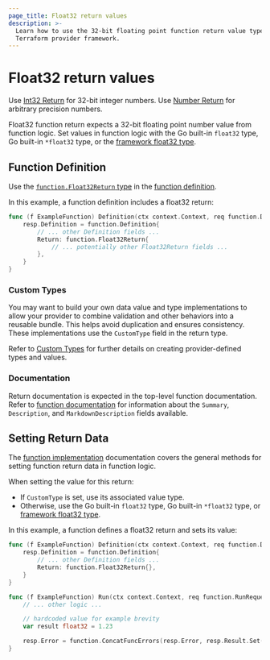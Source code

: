 ```yaml
---
page_title: Float32 return values
description: >-
  Learn how to use the 32-bit floating point function return value type with the
  Terraform provider framework.
---
```


# Float32 return values

<Tip>

Use [Int32 Return](/terraform/plugin/framework/functions/returns/int32) for 32-bit integer numbers. Use [Number Return](/terraform/plugin/framework/functions/returns/number) for arbitrary precision numbers.

</Tip>

Float32 function return expects a 32-bit floating point number value from function logic. Set values in function logic with the Go built-in `float32` type, Go built-in `*float32` type, or the [framework float32 type](/terraform/plugin/framework/handling-data/types/float32).

## Function Definition

Use the [`function.Float32Return` type](https://pkg.go.dev/github.com/hashicorp/terraform-plugin-framework/function#Float32Return) in the [function definition](/terraform/plugin/framework/functions/implementation#definition-method).

In this example, a function definition includes a float32 return:

```go
func (f ExampleFunction) Definition(ctx context.Context, req function.DefinitionRequest, resp *function.DefinitionResponse) {
    resp.Definition = function.Definition{
        // ... other Definition fields ...
        Return: function.Float32Return{
            // ... potentially other Float32Return fields ...
        },
    }
}
```

### Custom Types

You may want to build your own data value and type implementations to allow your provider to combine validation and other behaviors into a reusable bundle. This helps avoid duplication and ensures consistency. These implementations use the `CustomType` field in the return type.

Refer to [Custom Types](/terraform/plugin/framework/handling-data/types/custom) for further details on creating provider-defined types and values.

### Documentation

Return documentation is expected in the top-level function documentation. Refer to [function documentation](/terraform/plugin/framework/functions/documentation) for information about the `Summary`, `Description`, and `MarkdownDescription` fields available.

## Setting Return Data

The [function implementation](/terraform/plugin/framework/functions/implementation) documentation covers the general methods for setting function return data in function logic.

When setting the value for this return:

* If `CustomType` is set, use its associated value type.
* Otherwise, use the Go built-in `float32` type, Go built-in `*float32` type, or [framework float32 type](/terraform/plugin/framework/handling-data/types/float32).

In this example, a function defines a float32 return and sets its value:

```go
func (f ExampleFunction) Definition(ctx context.Context, req function.DefinitionRequest, resp *function.DefinitionResponse) {
    resp.Definition = function.Definition{
        // ... other Definition fields ...
        Return: function.Float32Return{},
    }
}

func (f ExampleFunction) Run(ctx context.Context, req function.RunRequest, resp *function.RunResponse) {
    // ... other logic ...

    // hardcoded value for example brevity
    var result float32 = 1.23

    resp.Error = function.ConcatFuncErrors(resp.Error, resp.Result.Set(ctx, &result))
}
```
